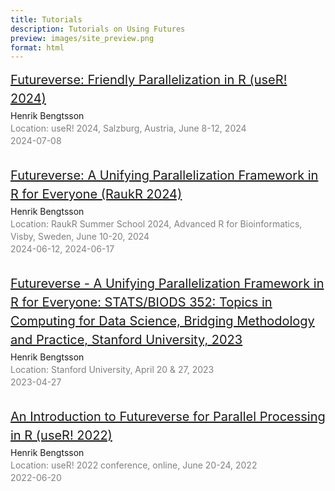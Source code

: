 ```yaml
---
title: Tutorials
description: Tutorials on Using Futures
preview: images/site_preview.png
format: html
---
```



<style>
/* Borrowed from https://www.tidyverse.org/blog/ */
.listItem {
 display:flex;
 justify-content:flex-start;
 display:-ms-flexbox;
 -ms-flex-pack:start;
 display:-webkit-box;
 display:-webkit-flex;
 -webkit-justify-content:flex-start;
 margin-bottom:30px
}
.listItem .itemImage {
 flex-shrink:0;
 width:150px;
 height:150px;
 margin:0 30px 15px 0;
 background-size:contain;
 background-position:center
}
.listItem .itemImage img {
    width: 100%;
    max-height: 100%;
    object-fit: cover
}
.listItem .itemDetails {
 width:100%;
 font-size:.875rem;
 line-height:20px
}
.listItem .itemDetails .itemHeader {
 display:flex;
 justify-content:space-between;
 display:-ms-flexbox;
 -ms-flex-pack:justify;
 display:-webkit-box;
 display:-webkit-flex;
 -webkit-justify-content:space-between;
 align-items:flex-start;
 line-height:30px;
 margin-bottom:3px
}
.listItem .itemDetails .itemHeader .itemTitle {
 font-size:20px;
 display:block
}
.listItem .itemDetails .itemHeader .itemActions {
 flex-shrink:0;
 height:30px
}
.listItem .itemDetails .itemMeta .itemDescription {
 margin-bottom:.375rem;
 white-space:pre-line
}
.listItem .itemDetails .itemMeta .itemDate,
.listItem .itemDetails .itemMeta .itemInfo {
 font-size:.875rem;
 color:grey;
}
.listItem .itemDetails .itemMeta .itemInfo li {
 margin-bottom: 0.1em;
}
.listItem .itemDetails .itemMeta .itemDate .created,
.listItem .itemDetails .itemMeta .itemDate .updated,
.listItem .itemDetails .itemMeta .itemInfo .created,
.listItem .itemDetails .itemMeta .itemInfo .updated {
 display:inline-block
}
.listItem .itemDetails .itemMeta .itemDate .created,
.listItem .itemDetails .itemMeta .itemInfo .created {
 padding-right:20px
}
.listItem .itemDetails .itemMeta .itemInfo .forkedFrom {
 display:inline-block
}
.listItem .itemDetails .itemMeta .itemInfo .updated {
 padding-right:20px
}
</style>


<div class="listItem">
 <div class="itemDetails">
  <div class="itemHeader">
   <div class="itemTitle"><a href="https://henrikbengtsson.github.io/future-tutorial-user2024/">Futureverse: Friendly Parallelization in R (useR! 2024)</a>
   </div>
  </div>
  <div class="itemMeta">
   <div class="author">Henrik Bengtsson</div>
   <div class="itemInfo">
Location: useR! 2024, Salzburg, Austria, June 8-12, 2024
   </div>
   <div class="itemDate">2024-07-08</div>
  </div>
 </div>
</div>


<div class="listItem">
 <div class="itemDetails">
  <div class="itemHeader">
   <div class="itemTitle"><a href="https://henrikbengtsson.github.io/future-tutorial-raukr2024/">Futureverse: A Unifying Parallelization Framework in R for Everyone (RaukR 2024)</a>
   </div>
  </div>
  <div class="itemMeta">
   <div class="author">Henrik Bengtsson</div>
   <div class="itemInfo">
Location: RaukR Summer School 2024, Advanced R for Bioinformatics, Visby, Sweden, June 10-20, 2024
   </div>
   <div class="itemDate">2024-06-12, 2024-06-17</div>
  </div>
 </div>
</div>


<div class="listItem">
 <div class="itemDetails">
  <div class="itemHeader">
   <div class="itemTitle"><a href="https://henrikbengtsson.github.io/course-stanford-futureverse-2023/">Futureverse - A Unifying Parallelization Framework in R for Everyone: STATS/BIODS 352: Topics in Computing for Data Science, Bridging Methodology and Practice, Stanford University, 2023</a>
   </div>
  </div>
  <div class="itemMeta">
   <div class="author">Henrik Bengtsson</div>
   <div class="itemInfo">
Location: Stanford University, April 20 & 27, 2023
   </div>
   <div class="itemDate">2023-04-27</div>
  </div>
 </div>
</div>


<div class="listItem">
 <div class="itemDetails">
  <div class="itemHeader">
   <div class="itemTitle"><a href="https://henrikbengtsson.github.io/future-tutorial-user2022/">An Introduction to Futureverse for Parallel Processing in R (useR! 2022)</a>
   </div>
  </div>
  <div class="itemMeta">
   <div class="author">Henrik Bengtsson</div>
   <div class="itemInfo">
Location: useR! 2022 conference, online, June 20-24, 2022
   </div>
   <div class="itemDate">2022-06-20</div>
  </div>
 </div>
</div>
